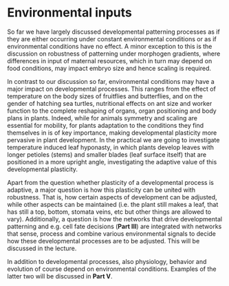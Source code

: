 # Environmental inputs 

So far we have largely discussed developmental patterning processes as if they are either occurring under constant environmental conditions or as if environmental conditions have no effect. A minor exception to this is the discussion on robustness of patterning under morphogen gradients, where differences in input of maternal resources, which in turn may depend on food conditions, may impact embryo size and hence scaling is required.  

 
In contrast to our discussion so far, environmental conditions may have a major impact on developmental processes. This ranges from the effect of temperature on the body sizes of fruitflies and butterflies, and on the gender of hatching sea turtles, nutritional effects on ant size and worker function to the complete reshaping of organs, organ positioning and body plans in plants. Indeed, while for animals symmetry and scaling are essential for mobility, for plants adaptation to the conditions they find themselves in is of key importance, making developmental plasticity more pervasive in plant development.  In the practical we are going to investigate temperature induced leaf hyponasty, in which plants develop leaves with longer petioles (stems) and smaller blades (leaf surface itself) that are positioned in a more upright angle, investigating the adaptive value of this developmental plasticity. 

 
Apart from the question whether plasticity of a developmental process is adaptive, a major question is how this plasticity can be united with robustness. That is, how certain aspects of development can be adjusted, while other aspects can be maintained (i.e. the plant still makes a leaf, that has still a top, bottom, stomata veins, etc but other things are allowed to vary). Additionally, a question is how the networks that drive developmental patterning and e.g. cell fate decisions (**Part III**) are integrated with networks that sense, process and combine various environmental signals to decide how these developmental processes are to be adjusted. This will be discussed in the lecture. 


In addition to developmental processes, also physiology, behavior and evolution of course depend on environmental conditions. Examples of the latter two will be discussed in **Part V**. 